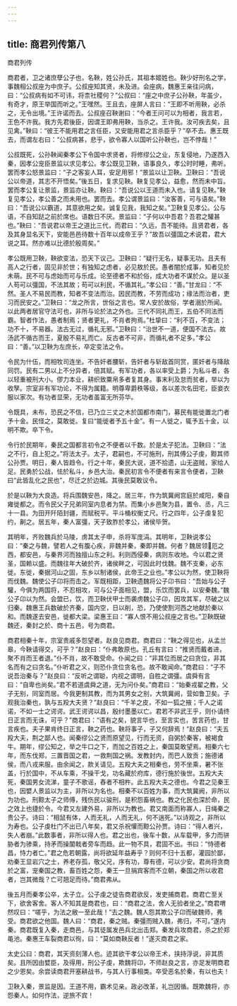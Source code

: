 ```yaml
---
---
---
```

title: 商君列传第八
---

商君列传

商君者，卫之诸庶孽公子也，名鞅，姓公孙氏，其祖本姬姓也。鞅少好刑名之学，事魏相公叔座为中庶子。公叔座知其贤，未及进。会座病，魏惠王亲往问病，曰：“公叔病有如不可讳，将柰社稷何？”公叔曰：“座之中庶子公孙鞅，年虽少，有奇才，原王举国而听之。”王嘿然。王且去，座屏人言曰：“王即不听用鞅，必杀之，无令出境。”王许诺而去。公叔座召鞅谢曰：“今者王问可以为相者，我言若，王色不许我。我方先君後臣，因谓王即弗用鞅，当杀之。王许我。汝可疾去矣，且见禽。”鞅曰：“彼王不能用君之言任臣，又安能用君之言杀臣乎？”卒不去。惠王既去，而谓左右曰：“公叔病甚，悲乎，欲令寡人以国听公孙鞅也，岂不悖哉！”

公叔既死，公孙鞅闻秦孝公下令国中求贤者，将修缪公之业，东复侵地，乃遂西入秦，因孝公宠臣景监以求见孝公。孝公既见卫鞅，语事良久，孝公时时睡，弗听。罢而孝公怒景监曰：“子之客妄人耳，安足用邪！”景监以让卫鞅。卫鞅曰：“吾说公以帝道，其志不开悟矣。”後五日，复求见鞅。鞅复见孝公，益愈，然而未中旨。罢而孝公复让景监，景监亦让鞅。鞅曰：“吾说公以王道而未入也。请复见鞅。”鞅复见孝公，孝公善之而未用也。罢而去。孝公谓景监曰：“汝客善，可与语矣。”鞅曰：“吾说公以霸道，其意欲用之矣。诚复见我，我知之矣。”卫鞅复见孝公。公与语，不自知跶之前於席也。语数日不厌。景监曰：“子何以中吾君？吾君之驩甚也。”鞅曰：“吾说君以帝王之道比三代，而君曰：“久远，吾不能待。且贤君者，各及其身显名天下，安能邑邑待数十百年以成帝王乎？”故吾以彊国之术说君，君大说之耳。然亦难以比德於殷周矣。”

孝公既用卫鞅，鞅欲变法，恐天下议己。卫鞅曰：“疑行无名，疑事无功。且夫有高人之行者，固见非於世；有独知之虑者，必见敖於民。愚者闇於成事，知者见於未萌。民不可与虑始而可与乐成。论至德者不和於俗，成大功者不谋於众。是以圣人苟可以彊国，不法其故；苟可以利民，不循其礼。”孝公曰：“善。”甘龙曰：“不然。圣人不易民而教，知者不变法而治。因民而教，不劳而成功；缘法而治者，吏习而民安之。”卫鞅曰：“龙之所言，世俗之言也。常人安於故俗，学者溺於所闻。以此两者居官守法可也，非所与论於法之外也。三代不同礼而王，五伯不同法而霸。智者作法，愚者制焉；贤者更礼，不肖者拘焉。”杜挚曰：“利不百，不变法；功不十，不易器。法古无过，循礼无邪。”卫鞅曰：“治世不一道，便国不法古。故汤武不循古而王，夏殷不易礼而亡。反古者不可非，而循礼者不足多。”孝公曰：“善。”以卫鞅为左庶长，卒定变法之令。

令民为什伍，而相牧司连坐。不告奸者腰斩，告奸者与斩敌首同赏，匿奸者与降敌同罚。民有二男以上不分异者，倍其赋。有军功者，各以率受上爵；为私斗者，各以轻重被刑大小。僇力本业，耕织致粟帛多者复其身。事末利及怠而贫者，举以为收孥。宗室非有军功论，不得为属籍。明尊卑爵秩等级，各以差次名田宅，臣妾衣服以家次。有功者显荣，无功者虽富无所芬华。

令既具，未布，恐民之不信，已乃立三丈之木於国都市南门，募民有能徙置北门者予十金。民怪之，莫敢徙。复曰“能徙者予五十金”。有一人徙之，辄予五十金，以明不欺。卒下令。

令行於民期年，秦民之国都言初令之不便者以千数。於是太子犯法。卫鞅曰：“法之不行，自上犯之。”将法太子。太子，君嗣也，不可施刑，刑其傅公子虔，黥其师公孙贾。明日，秦人皆趋令。行之十年，秦民大说，道不拾遗，山无盗贼，家给人足。民勇於公战，怯於私斗，乡邑大治。秦民初言令不便者有来言令便者，卫鞅曰“此皆乱化之民也”，尽迁之於边城。其後民莫敢议令。

於是以鞅为大良造。将兵围魏安邑，降之。居三年，作为筑冀阙宫庭於咸阳，秦自雍徙都之。而令民父子兄弟同室内息者为禁。而集小乡邑聚为县，置令、丞，凡三十一县。为田开阡陌封疆，而赋税平。平斗桶权衡丈尺。行之四年，公子虔复犯约，劓之。居五年，秦人富彊，天子致胙於孝公，诸侯毕贺。

其明年，齐败魏兵於马陵，虏其太子申，杀将军庞涓。其明年，卫鞅说孝公曰：“秦之与魏，譬若人之有腹心疾，非魏并秦，秦即并魏。何者？魏居领厄之西，都安邑，与秦界河而独擅山东之利。利则西侵秦，病则东收地。今以君之贤圣，国赖以盛。而魏往年大破於齐，诸侯畔之，可因此时伐魏。魏不支秦，必东徙。东徙，秦据河山之固，东乡以制诸侯，此帝王之业也。”孝公以为然，使卫鞅将而伐魏。魏使公子卬将而击之。军既相距，卫鞅遗魏将公子卬书曰：“吾始与公子驩，今俱为两国将，不忍相攻，可与公子面相见，盟，乐饮而罢兵，以安秦魏。”魏公子卬以为然。会盟已，饮，而卫鞅伏甲士而袭虏魏公子卬，因攻其军，尽破之以归秦。魏惠王兵数破於齐秦，国内空，日以削，恐，乃使使割河西之地献於秦以和。而魏遂去安邑，徙都大梁。梁惠王曰：“寡人恨不用公叔座之言也。”卫鞅既破魏还，秦封之於、商十五邑，号为商君。

商君相秦十年，宗室贵戚多怨望者。赵良见商君。商君曰：“鞅之得见也，从孟兰皋，今鞅请得交，可乎？”赵良曰：“仆弗敢原也。孔丘有言曰：“推贤而戴者进，聚不肖而王者退。”仆不肖，故不敢受命。仆闻之曰：“非其位而居之曰贪位，非其名而有之曰贪名。”仆听君之义，则恐仆贪位贪名也。故不敢闻命。”商君曰：“子不说吾治秦与？”赵良曰：“反听之谓聪，内视之谓明，自胜之谓彊。虞舜有言曰：“自卑也尚矣。”君不若道虞舜之道，无为问仆矣。”商君曰：“始秦戎翟之教，父子无别，同室而居。今我更制其教，而为其男女之别，大筑冀阙，营如鲁卫矣。子观我治秦也，孰与五羖大夫贤？”赵良曰：“千羊之皮，不如一狐之掖；千人之诺诺，不如一士之谔谔。武王谔谔以昌，殷纣墨墨以亡。君若不非武王乎，则仆请终日正言而无诛，可乎？”商君曰：“语有之矣，貌言华也，至言实也，苦言药也，甘言疾也。夫子果肯终日正言，鞅之药也。鞅将事子，子又何辞焉！”赵良曰：“夫五羖大夫，荆之鄙人也。闻秦缪公之贤而原望见，行而无资，自粥於秦客，被褐食牛。期年，缪公知之，举之牛口之下，而加之百姓之上，秦国莫敢望焉。相秦六七年，而东伐郑，三置晋国之君，一救荆国之祸。发教封内，而巴人致贡；施德诸侯，而八戎来服。由余闻之，款关请见。五羖大夫之相秦也，劳不坐乘，暑不张盖，行於国中，不从车乘，不操干戈，功名藏於府库，德行施於後世。五羖大夫死，秦国男女流涕，童子不歌谣，舂者不相杵。此五羖大夫之德也。今君之见秦王也，因嬖人景监以为主，非所以为名也。相秦不以百姓为事，而大筑冀阙，非所以为功也。刑黥太子之师傅，残伤民以骏刑，是积怨畜祸也。教之化民也深於命，民之效上也捷於令。今君又左建外易，非所以为教也。君又南面而称寡人，日绳秦之贵公子。诗曰：“相鼠有体，人而无礼，人而无礼，何不遄死。”以诗观之，非所以为寿也。公子虔杜门不出已八年矣，君又杀祝懽而黥公孙贾。诗曰：“得人者兴，失人者崩。”此数事者，非所以得人也。君之出也，後车十数，从车载甲，多力而骈胁者为骖乘，持矛而操闟戟者旁车而趋。此一物不具，君固不出。书曰：“恃德者昌，恃力者亡。”君之危若朝露，尚将欲延年益寿乎？则何不归十五都，灌园於鄙，劝秦王显岩穴之士，养老存孤，敬父兄，序有功，尊有德，可以少安。君尚将贪商於之富，宠秦国之教，畜百姓之怨，秦王一旦捐宾客而不立朝，秦国之所以收君者，岂其微哉？亡可翘足而待。”商君弗从。

後五月而秦孝公卒，太子立。公子虔之徒告商君欲反，发吏捕商君。商君亡至关下，欲舍客舍。客人不知其是商君也，曰：“商君之法，舍人无验者坐之。”商君喟然叹曰：“嗟乎，为法之敝一至此哉！”去之魏。魏人怨其欺公子卬而破魏师，弗受。商君欲之他国。魏人曰：“商君，秦之贼。秦彊而贼入魏，弗归，不可。”遂内秦。商君既复入秦，走商邑，与其徒属发邑兵北出击郑。秦发兵攻商君，杀之於郑黾池。秦惠王车裂商君以徇，曰：“莫如商鞅反者！”遂灭商君之家。

太史公曰：商君，其天资刻薄人也。迹其欲干孝公以帝王术，挟持浮说，非其质矣。且所因由嬖臣，及得用，刑公子虔，欺魏将卬，不师赵良之言，亦足发明商君之少恩矣。余尝读商君开塞耕战书，与其人行事相类。卒受恶名於秦，有以也夫！

卫鞅入秦，景监是因。王道不用，霸术见亲。政必改革，礼岂因循。既欺魏将，亦怨秦人。如何作法，逆旅不宾！

